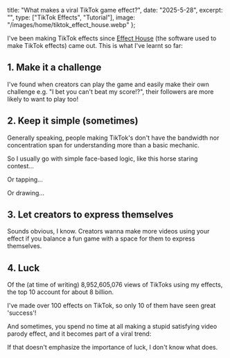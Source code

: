 
title: "What makes a viral TikTok game effect?",
date: "2025-5-28",
excerpt: "",
type: ["TikTok Effects", "Tutorial"],
image: "/images/home/tiktok_effect_house.webp"
};

I've been making TikTok effects since [Effect House](https://effecthouse.tiktok.com/) (the software used to make TikTok effects) came out. This is what I've learnt so far:

## 1. Make it a challenge

I've found when creators can play the game and easily make their own challenge e.g. "I bet you can't beat my score!?", their followers are more likely to want to play too!
<TikTok url='https://www.tiktok.com/@morebreadbasket/video/7358250049769442603'/>

## 2. Keep it simple (sometimes)

Generally speaking, people making TikTok's don't have the bandwidth nor concentration span for understanding more than a basic mechanic.

So I usually go with simple face-based logic, like this horse staring contest...
<TikTok url='https://www.tiktok.com/@steff_family/video/7286234668733631752'/>

Or tapping...
<TikTok url='https://www.tiktok.com/@chelsea_cruick/video/7273995310865616160'/>

Or drawing...
<TikTok url='https://www.tiktok.com/@michaelwduffy/video/7248731767773908267?is_from_webapp=1&sender_device=pc'/>

## 3. Let creators to express themselves

Sounds obvious, I know. Creators wanna make more videos using your effect if you balance a fun game with a space for them to express themselves.
<TikTok url='https://www.tiktok.com/@spam2r/video/7253246274554776878'/>

## 4. Luck

Of the (at time of writing) 8,952,605,076 views of TikToks using my effects, the top 10 account for about 8 billion.

I've made over 100 effects on TikTok, so only 10 of them have seen great 'success'!

And sometimes, you spend no time at all making a stupid satisfying video parody effect, and it becomes part of a viral trend:
<TikTok url='https://www.tiktok.com/@contenido_de_todo12345/video/7115193662882991365'/>

If that doesn't emphasize the importance of luck, I don't know what does.